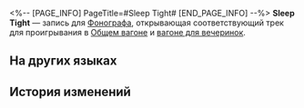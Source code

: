 <%-- [PAGE_INFO]
PageTitle=#Sleep Tight#
[END_PAGE_INFO] --%>
{{Предмет Инфобокс
|id          = 210115
|Изображение = Предмет Sleep Tight.png
|Тип         = Запись
|Инвентарь   = Ценные предметы
|Редкость    = 3
|Эффект      = 
|Описание    = Запись, которую можно воспроизвести на фонографе экспресса. Это может быть случайное приобретение или подарок от кого-то другого. Когда играет музыка, всплывают самые разные воспоминания: улыбки, встречи, прикосновения и волнение битвы. Может быть, поэтому, даже несмотря на стремительный прогресс общества, люди всё ещё собирают записи.<br />Текущая запись содержит трек Sleep Tight.
}}
{{Описание|''Сон, проползающий сквозь снежный покров, где слышен шёпот усопших.''}}
'''Sleep Tight''' — запись для [[Фонограф]]а, открывающая соответствующий трек для проигрывания в [[Общий вагон|Общем вагоне]] и [[Вагон для вечеринок|вагоне для вечеринок]].

==На других языках==
{{На других языках
|en   = "Sleep Tight"
|zhs  = 《酣眠》
|zht  = 〈酣眠〉
|ja   = 『熟睡』
|ko   = ≪단잠≫
|es   = Dulces sueños
|fr   = «&nbsp;Sleep Tight&nbsp;»
|ru   = Sleep Tight
|th   = "Sleep Tight"
|vi   = "Ngủ Say"
|de   = „Gute Nacht“
|id   = "Sleep Tight"
|pt   = "Sleep Tight"
}}

==История изменений==
{{История изменений|3.5}}